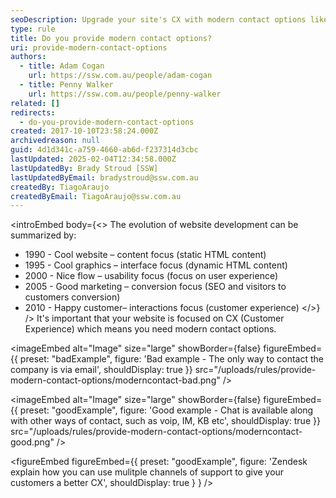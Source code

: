 ```yaml
---
seoDescription: Upgrade your site's CX with modern contact options like chat, VoIP, and more for happier customers.
type: rule
title: Do you provide modern contact options?
uri: provide-modern-contact-options
authors:
  - title: Adam Cogan
    url: https://ssw.com.au/people/adam-cogan
  - title: Penny Walker
    url: https://ssw.com.au/people/penny-walker
related: []
redirects:
  - do-you-provide-modern-contact-options
created: 2017-10-10T23:58:24.000Z
archivedreason: null
guid: 4d1d341c-a759-4660-ab6d-f237314d3cbc
lastUpdated: 2025-02-04T12:34:58.000Z
lastUpdatedBy: Brady Stroud [SSW]
lastUpdatedByEmail: bradystroud@ssw.com.au
createdBy: TiagoAraujo
createdByEmail: TiagoAraujo@ssw.com.au
---
```

<introEmbed
  body={<>
The evolution of website development can be summarized by:

* 1990 - Cool website – content focus (static HTML content)
* 1995 - Cool graphics – interface focus (dynamic HTML content)
* 2000 - Nice flow – usability focus (focus on user experience)
* 2005 - Good marketing – conversion focus (SEO and visitors to customers conversion)
* 2010 - Happy customer– interactions focus (customer experience)
  </>}
/>
It's important that your website is focused on CX (Customer Experience) which means you need modern contact options.

<imageEmbed
  alt="Image"
  size="large"
  showBorder={false}
  figureEmbed={{
    preset: "badExample",
    figure: 'Bad example - The only way to contact the company is via email',
    shouldDisplay: true
  }}
  src="/uploads/rules/provide-modern-contact-options/moderncontact-bad.png"
/>

<imageEmbed
  alt="Image"
  size="large"
  showBorder={false}
  figureEmbed={{
    preset: "goodExample",
    figure: 'Good example - Chat is available along with other ways of contact, such as voip, IM, KB etc',
    shouldDisplay: true
  }}
  src="/uploads/rules/provide-modern-contact-options/moderncontact-good.png"
/>

<youtubeEmbed url="https://www.youtube.com/embed/K1HlAsW1RiA" description="" />

<figureEmbed figureEmbed={{
  preset: "goodExample",
  figure: 'Zendesk explain how you can use mulitple channels of support to give your customers a better CX',
  shouldDisplay: true
} } />
